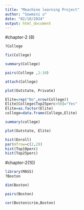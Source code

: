 ---
title: "Meachine learning Project"
author: "Sowmini u"
date: "02/10/2024"
output: html_document
---
#chapter-2 (8)
```{r}
?College
```
```{r}
fix(College)
```
```{r}
summary(College)
```
```{r}
pairs(College ,1:10)
```
```{r}
attach(College)
```
```{r}
plot(Outstate, Private)
```
```{r}
Elite=rep("No",nrow(College))
Elite[College$Top25perc>50]="Yes"
Elite=as.factor(Elite)
college=data.frame(College,Elite)
```
```{r}
summary(college)
```
```{r}
plot(Outstate, Elite)
```
```{r}
hist(Enroll)
par(mfrow=c(2,2))
hist(Top10perc)
hist(Top25perc)
```



#chapter-2(10)

```{r}
library(MASS)
?Boston
```
```{r}
dim(Boston)
```
```{r}
pairs(Boston)
```
```{r}
cor(Boston$crim,Boston)
```
```{r}

```






















